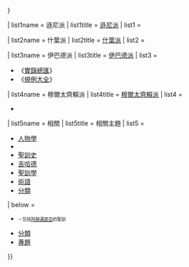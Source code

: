 {{Sidebar with collapsible lists
| name = 聖訓
| bodyclass = hlist
| pretitle = [[:Category:聖訓|系列條目]]
| titlestyle = background:#ccf;
| title = [[聖訓]]
| image = [[File:Hadith1.png|140px|Hadith calligraphy]]
| headingstyle = background#ddf;
| listtitlestyle = text-align:center; background:#ccf;
| expanded = {{{expanded|{{{1|}}}}}}

<!--------------------------------------------------------->

| list1name = 遜尼派
| list1title = [[遜尼派]]{{smallsup|1}}
| list1 =
{{aligned table|style=white-space:nowrap|style2=font-size:120%;|leftright=y|fullwidth=y
| abovestyle = background:#ddf;
| above = {{longitem|[[六大聖訓集]]}}
| 《[[布哈里聖訓|布哈里聖訓實錄]]》   | {{lang|ar|صحيح البخاري}}
| 《[[穆斯林聖訓實錄]]》   | {{lang|ar|صحيح مسلم}}
| 《[[穆吉台巴聖訓集]]》   | {{lang|ar|السنن الصغرى}}
| 《[[艾布·達吾德聖訓集]]》 | {{lang|ar|سنن أبي داود}}
| 《[[提爾米基聖訓集]]》   | {{lang|ar|جامع الترمذي}}
| 《[[伊本·馬哲聖訓集]]》  | {{lang|ar|سُنن ابن ماجه}}
}}

{{aligned table|style=text-align:left;white-space:nowrap|style2=width:30%|fullwidth=y
    | row1header = yes | row1style = background:#ddf; padding:0.4em;
    | {{center|其他}} | {{nobold|{{smaller|時期 （[[公元]]）}}}}
| 《[[伊瑪目馬立克聖訓集]]》   | {{smaller|8－9世紀}}
| 《[[艾哈邁德·伊本·罕百里聖訓集]]》  | {{smaller|780－855年}}
| 《[[達里米聖訓集]]》  | {{smaller|868年}}
| {{longitem|《[[穆罕默德寶鑑]]》<br/>（《[[穆罕默德寶鑑|提爾米基寶鑑]]》）}} | {{smaller|9世紀}}
| 《[[伊本·庫哉馬|伊本·庫哉馬聖訓實錄]]》  | {{smaller|923年}}
| 《[[伊本·希班聖訓實錄]]》  | {{smaller|965年}}
| 《[[聖訓實錄大補註]]》  | {{smaller|11世紀}}
| 《[[虛構傳聞大集錄]]》  | {{smaller|1128-1217年}}
| 《[[循道者的天園]]》  | {{smaller|1233－1278年}}
| 《[[米什卡特·麥薩比哈聖訓集]]》 | {{smaller|1340年}}
| 《[[聖訓實錄大補註|補註摘要]]》 | {{smaller|1274年-1348年}}
| 《[[音字匯解]]》  | {{smaller|1335-1405年}}
| 《[[布魯格·馬拉姆聖訓集]]》  | {{smaller|1372-1449年}}
| 《[[勞動者的寶藏]]》  | {{smaller|16世紀}}
| 《[[朱傑傑特·麥薩比哈聖訓摘要]]》  | {{smaller|19世紀}}
| 《[[聖訓擷英]]》  | {{smaller|20世紀}}
}}

<!--------------------------------------------------------->
| list2name = 什葉派
| list2title = [[什葉派]]
| list2 =
{{aligned table|style=white-space:nowrap|style2=font-size:120%;|leftright=y|fullwidth=y
    | abovestyle = background:#ddf;
    | above = {{longitem|[[四大聖訓經]]}}
| 《[[宗教學大全]]》 | {{lang|ar|الكتاب الكافي}}
| 《[[教法自通]]》 | {{lang|ar|من لا يحضره الفقيه}}
| 《[[法令修正篇]]》 | {{lang|ar|تهذیب الاحکام}}
| 《[[聖訓辨異]]》 | {{lang|ar|الاستبصار}}
}}

{{aligned table|style=text-align:left;white-space:nowrap|style2=width:30%|fullwidth=y
    | row1header = yes | row1style = background:#ddf; padding:0.4em;
    | {{center|其他}} | {{nobold|{{smaller|時期 （[[公元]]）}}}}
| 《[[哈茲拉特阿里之言]]》 |
| 《[[蘇萊姆·伊本·蓋斯之書]]》 | {{smaller|7世紀}}
| 《[[薩賈德之經]]》 | {{smaller|678－713年}}
| 《[[辭章之道]]》 | {{smaller|10世紀}}
| 《[[伊瑪目里達傳說的淵源]]》 | {{smaller|10世紀}}
| 《[[伊斯蘭教的支柱]]》 | {{smaller|10世紀}}
| 《[[穆罕默德·薩利赫·馬贊達拉尼|宗教學大全經解]]》 | {{smaller|11世紀}}
| 《[[光的海洋]]》 | {{smaller|17世紀}}
| 《[[什葉大全]]》 | {{smaller|17世紀}}
| 《[[真知]]》 | {{smaller|17世紀}}
| 《[[生命的本質]]》 | {{smaller|17世紀}}
| 《[[蓋迪爾]]》 | {{smaller|19世紀}}
}}

<!--------------------------------------------------------->
| list3name = 伊巴德派
| list3title = [[伊巴德派]]
| list3 =
* 《[[實錄總匯]]》
* 《[[規例大全]]》

<!--------------------------------------------------------->
| list4name = 穆爾太齊賴派
| list4title = [[穆爾太齊賴派]]
| list4 =
* {{longitem|《[[伊本·阿比·哈迪德|評論辭章之道]]》{{nbsp|2}}{{smaller|（13世紀）}}}}

<!--------------------------------------------------------->
| list5name = 相關
| list5title = 相關主題
| list5 = <!--Alphabetical:-->
* [[人物學]]
* {{link-en|對聖訓的批判|Criticism of Hadith|批判}}
* [[聖訓|聖訓史]]
* [[聖訓裡的吉哈德|吉哈德]]
* [[聖訓學]]
* [[聖訓術語|術語]]
* [[聖訓分類|分類]]

<!--------------------------------------------------------->
| below =
* <small><small>{{lower|0.2em|<sup>1</sup>}}－包括[[阿赫邁底亞]]的聖訓</small></small>

* [[:分類:聖訓|分類]]
* [[Portal:伊斯蘭教|專題]]

}}<noinclude>
{{collapsible lists option |listnames=遜尼派、什葉派、伊巴德派、穆爾太齊賴派、相關}}
{{DEFAULTSORT:&nbsp;}}
[[Category:聖訓模板| ]]
</noinclude>